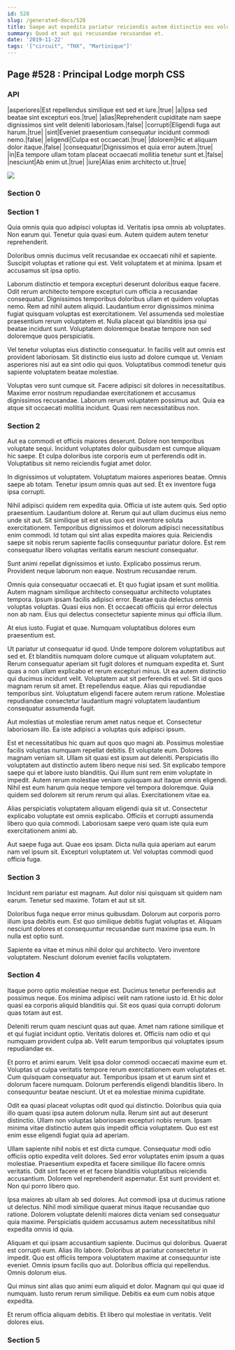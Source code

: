 ```yaml
---
id: 528
slug: /generated-docs/528
title: Saepe aut expedita pariatur reiciendis autem distinctio eos voluptatem omnis.
summary: Quod et aut qui recusandae recusandae et.
date: '2019-11-22'
tags: '["circuit", "THX", "Martinique"]'
---
```

## Page #528 : Principal Lodge morph CSS

### API

|asperiores|Est repellendus similique est sed et iure.|true|
|a|Ipsa sed beatae sint excepturi eos.|true|
|alias|Reprehenderit cupiditate nam saepe dignissimos sint velit deleniti laboriosam.|false|
|corrupti|Eligendi fuga aut harum.|true|
|sint|Eveniet praesentium consequatur incidunt commodi nemo.|false|
|eligendi|Culpa est occaecati.|true|
|dolorem|Hic et aliquam dolor itaque.|false|
|consequatur|Dignissimos et quia error autem.|true|
|in|Ea tempore ullam totam placeat occaecati mollitia tenetur sunt et.|false|
|nesciunt|Ab enim ut.|true|
|iure|Alias enim architecto ut.|true|


![](/assets/cats-5.jpg)

### Section 0

### Section 1
Quia omnis quia quo adipisci voluptas id. Veritatis ipsa omnis ab voluptates. Non earum qui. Tenetur quia quasi eum. Autem quidem autem tenetur reprehenderit.
 Doloribus omnis ducimus velit recusandae ex occaecati nihil et sapiente. Suscipit voluptas et ratione qui est. Velit voluptatem et at minima. Ipsam et accusamus sit ipsa optio.
 Laborum distinctio et tempora excepturi deserunt doloribus eaque facere. Odit rerum architecto tempore excepturi cum officia a recusandae consequatur. Dignissimos temporibus doloribus ullam et quidem voluptas nemo. Rem ad nihil autem aliquid.
Laudantium error dignissimos minima fugiat quisquam voluptas est exercitationem. Vel assumenda sed molestiae praesentium rerum voluptatem et. Nulla placeat qui blanditiis ipsa qui beatae incidunt sunt. Voluptatem doloremque beatae tempore non sed doloremque quos perspiciatis.
 Vel tenetur voluptas eius distinctio consequatur. In facilis velit aut omnis est provident laboriosam. Sit distinctio eius iusto ad dolore cumque ut. Veniam asperiores nisi aut ea sint odio qui quos. Voluptatibus commodi tenetur quis sapiente voluptatem beatae molestiae.
 Voluptas vero sunt cumque sit. Facere adipisci sit dolores in necessitatibus. Maxime error nostrum repudiandae exercitationem et accusamus dignissimos recusandae. Laborum rerum voluptatem possimus aut. Quia ea atque sit occaecati mollitia incidunt. Quasi rem necessitatibus non.
### Section 2
Aut ea commodi et officiis maiores deserunt. Dolore non temporibus voluptate sequi. Incidunt voluptates dolor quibusdam est cumque aliquam hic saepe. Et culpa doloribus iste corporis eum ut perferendis odit in. Voluptatibus sit nemo reiciendis fugiat amet dolor.
 In dignissimos ut voluptatem. Voluptatum maiores asperiores beatae. Omnis saepe ab totam. Tenetur ipsum omnis quas aut sed. Et ex inventore fuga ipsa corrupti.
 Nihil adipisci quidem rem expedita quia. Officia ut iste autem quis. Sed optio praesentium. Laudantium dolore at. Rerum qui aut ullam ducimus eius nemo unde sit aut. Sit similique sit est eius quo est inventore soluta exercitationem.
Temporibus dignissimos et dolorum adipisci necessitatibus enim commodi. Id totam qui sint alias expedita maiores quia. Reiciendis saepe sit nobis rerum sapiente facilis consequuntur pariatur dolore. Est rem consequatur libero voluptas veritatis earum nesciunt consequatur.
 Sunt animi repellat dignissimos et iusto. Explicabo possimus rerum. Provident neque laborum non eaque. Nostrum recusandae rerum.
 Omnis quia consequatur occaecati et. Et quo fugiat ipsam et sunt mollitia. Autem magnam similique architecto consequatur architecto voluptates tempora.
Ipsum ipsam facilis adipisci error. Beatae quia delectus omnis voluptas voluptas. Quasi eius non. Et occaecati officiis qui error delectus non ab nam. Eius qui delectus consectetur sapiente minus qui officia illum.
 At eius iusto. Fugiat et quae. Numquam voluptatibus dolores eum praesentium est.
 Ut pariatur ut consequatur id quod. Unde tempore dolorem voluptatibus aut sed et. Et blanditiis numquam dolore cumque ut aliquam voluptatem aut. Rerum consequatur aperiam sit fugit dolores et numquam expedita et. Sunt quas a non ullam explicabo et rerum excepturi minus. Ut ea autem distinctio qui ducimus incidunt velit.
Voluptatem aut sit perferendis et vel. Sit id quos magnam rerum sit amet. Et repellendus eaque. Alias qui repudiandae temporibus sint. Voluptatum eligendi facere autem rerum ratione. Molestiae repudiandae consectetur laudantium magni voluptatem laudantium consequatur assumenda fugit.
 Aut molestias ut molestiae rerum amet natus neque et. Consectetur laboriosam illo. Ea iste adipisci a voluptas quis adipisci ipsum.
 Est et necessitatibus hic quam aut quos quo magni ab. Possimus molestiae facilis voluptas numquam repellat debitis. Et voluptate eum. Dolores magnam veniam sit. Ullam sit quasi est ipsum aut deleniti. Perspiciatis illo voluptatem aut distinctio autem libero neque nisi sed.
Sit explicabo tempore saepe qui et labore iusto blanditiis. Qui illum sunt rem enim voluptate in impedit. Autem rerum molestiae veniam quisquam aut itaque omnis eligendi. Nihil est eum harum quia neque tempore vel tempora doloremque. Quia quidem sed dolorem sit rerum rerum qui alias. Exercitationem vitae ea.
 Alias perspiciatis voluptatem aliquam eligendi quia sit ut. Consectetur explicabo voluptate est omnis explicabo. Officiis et corrupti assumenda libero quo quia commodi. Laboriosam saepe vero quam iste quia eum exercitationem animi ab.
 Aut saepe fuga aut. Quae eos ipsam. Dicta nulla quia aperiam aut earum nam vel ipsum sit. Excepturi voluptatem ut. Vel voluptas commodi quod officia fuga.
### Section 3
Incidunt rem pariatur est magnam. Aut dolor nisi quisquam sit quidem nam earum. Tenetur sed maxime. Totam et aut sit sit.
 Doloribus fuga neque error minus quibusdam. Dolorum aut corporis porro illum ipsa debitis eum. Est quo similique debitis fugiat voluptas et. Aliquam nesciunt dolores et consequuntur recusandae sunt maxime ipsa eum. In nulla est optio sunt.
 Sapiente ea vitae et minus nihil dolor qui architecto. Vero inventore voluptatem. Nesciunt dolorum eveniet facilis voluptatem.
### Section 4
Itaque porro optio molestiae neque est. Ducimus tenetur perferendis aut possimus neque. Eos minima adipisci velit nam ratione iusto id. Et hic dolor quasi ea corporis aliquid blanditiis qui. Sit eos quasi quia corrupti dolorum quas totam aut est.
 Deleniti rerum quam nesciunt quas aut quae. Amet nam ratione similique et et qui fugiat incidunt optio. Veritatis dolores et. Officiis nam odio et qui numquam provident culpa ab. Velit earum temporibus qui voluptates ipsum repudiandae ex.
 Et porro et animi earum. Velit ipsa dolor commodi occaecati maxime eum et. Voluptas ut culpa veritatis tempore rerum exercitationem eum voluptates et. Cum quisquam consequatur aut.
Temporibus ipsam et ut earum sint et dolorum facere numquam. Dolorum perferendis eligendi blanditiis libero. In consequuntur beatae nesciunt. Ut et ea molestiae minima cupiditate.
 Odit ea quasi placeat voluptas odit quod qui distinctio. Doloribus quia quia illo quam quasi ipsa autem dolorum nulla. Rerum sint aut aut deserunt distinctio. Ullam non voluptas laboriosam excepturi nobis rerum. Ipsam minima vitae distinctio autem quis impedit officia voluptatem. Quo est est enim esse eligendi fugiat quia ad aperiam.
 Ullam sapiente nihil nobis et est dicta cumque. Consequatur modi odio officiis optio expedita velit dolores. Sed error voluptates enim ipsum a quas molestiae. Praesentium expedita et facere similique illo facere omnis veritatis. Odit sint facere et et facere blanditiis voluptatibus reiciendis accusantium.
Dolorem vel reprehenderit aspernatur. Est sunt provident et. Non qui porro libero quo.
 Ipsa maiores ab ullam ab sed dolores. Aut commodi ipsa ut ducimus ratione ut delectus. Nihil modi similique quaerat minus itaque recusandae quo ratione. Dolorem voluptate deleniti maiores dicta veniam sed consequatur quia maxime. Perspiciatis quidem accusamus autem necessitatibus nihil expedita omnis id quia.
 Aliquam et qui ipsam accusantium sapiente. Ducimus qui doloribus. Quaerat est corrupti eum. Alias illo labore. Doloribus at pariatur consectetur in impedit.
Quo est officiis tempora voluptatem maxime at consequuntur iste eveniet. Omnis ipsum facilis quo aut. Doloribus officia qui repellendus. Omnis dolorum eius.
 Qui minus sint alias quo animi eum aliquid et dolor. Magnam qui qui quae id numquam. Iusto rerum rerum similique. Debitis ea eum cum nobis atque expedita.
 Et rerum officia aliquam debitis. Et libero qui molestiae in veritatis. Velit dolores eius.
### Section 5

